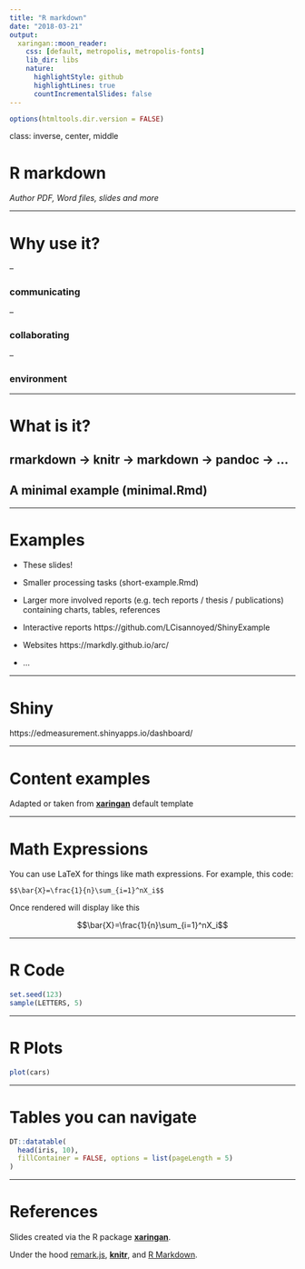 ```yaml
---
title: "R markdown"
date: "2018-03-21"
output:
  xaringan::moon_reader:
    css: [default, metropolis, metropolis-fonts]
    lib_dir: libs
    nature:
      highlightStyle: github
      highlightLines: true
      countIncrementalSlides: false
---
```


```r
options(htmltools.dir.version = FALSE)
```

class: inverse, center, middle

# R markdown

*Author PDF, Word files, slides and more*

---

# Why use it?

--

### communicating 

--

### collaborating

--

### environment

---

# What is it? 

## rmarkdown -> knitr -> markdown -> pandoc -> ...

## A minimal example (minimal.Rmd)

---

# Examples

 - These slides!

 - Smaller processing tasks (short-example.Rmd)
 
 - Larger more involved reports (e.g. tech reports / thesis / publications) containing charts, tables, references
 
 - Interactive reports https://github.com/LCisannoyed/ShinyExample
 
 - Websites https://markdly.github.io/arc/
 
 - ...

---

# Shiny 

https://edmeasurement.shinyapps.io/dashboard/

---

# Content examples

Adapted or taken from [**xaringan**](https://github.com/yihui/xaringan) default template

---

# Math Expressions

You can use LaTeX for things like math expressions.  For example, this code:

```
$$\bar{X}=\frac{1}{n}\sum_{i=1}^nX_i$$
```

Once rendered will display like this

$$\bar{X}=\frac{1}{n}\sum_{i=1}^nX_i$$

---

# R Code

```r
set.seed(123)
sample(LETTERS, 5)

```

---

# R Plots

```r
plot(cars)
```

---

# Tables you can navigate

```r
DT::datatable(
  head(iris, 10),
  fillContainer = FALSE, options = list(pageLength = 5)
)
```

---

# References

Slides created via the R package [**xaringan**](https://github.com/yihui/xaringan).

Under the hood [remark.js](https://remarkjs.com), [**knitr**](http://yihui.name/knitr), and [R Markdown](https://rmarkdown.rstudio.com).
